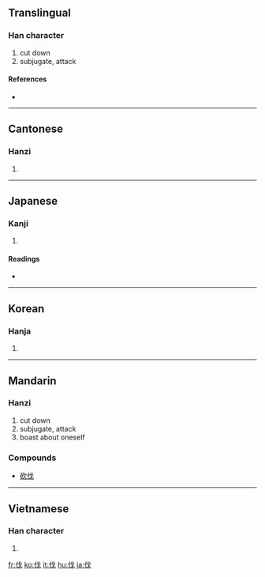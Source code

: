 ==Translingual==
{{also|代}}
{{stroke order}}

===Han character===
{{Han char|rn=9|rad=人|as=04|sn=6|four=2325<sub>0</sub>|canj=人戈 (OI)|ids=⿰[[亻]][[戈]]}}

# cut down
#subjugate, attack

====References====
* {{Han ref|kx=0096.010|dkj=00439|dj=0203.010|hdz=10120.080|uh=4F10|ud=20240|bh=A5EF|bd=42479}}

----

==Cantonese==

===Hanzi===
{{yue-hanzi|jyut=|y=fat6}}

# {{defn|Cantonese}}

----

==Japanese==

===Kanji===
{{ja-kanji|grade=c|rs=人04}}

# {{defn|Japanese}}

====Readings====
* {{ja-readings|on=[[ばつ]] (batsu)|kun=[[きる]] (kiru), [[うつ]] (utsu), [[ほこる]] (hokoru)}}

----

==Korean==

===Hanja===
{{ko-hanja|hangeul=벌|rv=beol|mr=pŏl}}

# {{defn|Korean}}

----

==Mandarin==

===Hanzi===
{{cmn-hanzi|pin=[[fá]] ([[fa2]])|wg=fa<sup>2</sup>|fa1 (tw)}}
# cut down
#subjugate, attack
# boast about oneself
===Compounds===
*[[砍伐]]

----

==Vietnamese==

===Han character===
{{vi-hantu|phạt}}

# {{defn|Vietnamese}}

[[fr:伐]]
[[ko:伐]]
[[it:伐]]
[[hu:伐]]
[[ja:伐]]